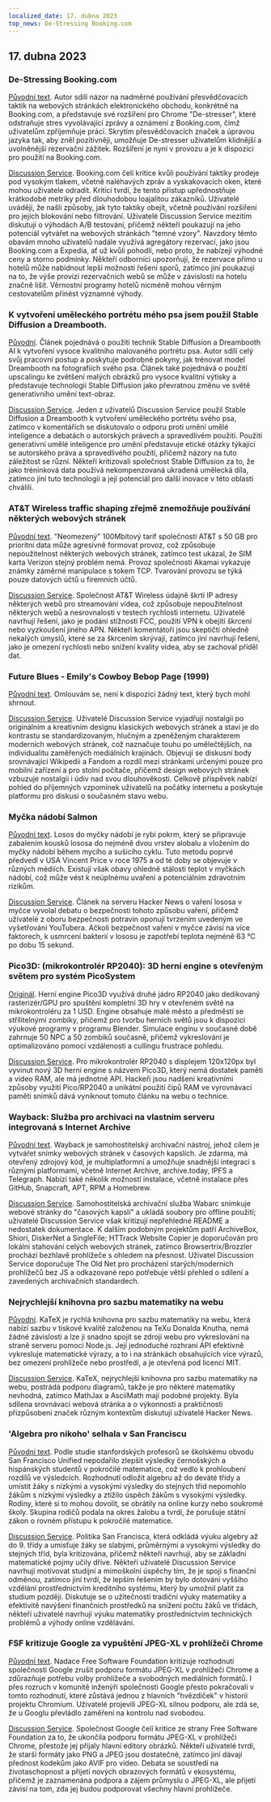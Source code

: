 ```yaml
---
localized_date: 17. dubna 2023
top_news: De-Stressing Booking.com
---
```




<CallToAction />

<Steps>

## 17. dubna 2023

### De-Stressing Booking.com

[Původní text](https://www.alexcharlton.co/projects/booking-com-de-stresser).
Autor sdílí názor na nadměrné používání přesvědčovacích taktik na webových stránkách elektronického obchodu, konkrétně na Booking.com, a představuje své rozšíření pro Chrome "De-stresser", které odstraňuje stres vyvolávající zprávy a oznámení z Booking.com, čímž uživatelům zpříjemňuje práci. Skrytím přesvědčovacích značek a úpravou jazyka tak, aby zněl pozitivněji, umožňuje De-stresser uživatelům klidnější a uvolněnější rezervační zážitek. Rozšíření je nyní v provozu a je k dispozici pro použití na Booking.com.

[Discussion Service](http://news.ycombinator.com/item?id=35590734).
Booking.com čelí kritice kvůli používání taktiky prodeje pod vysokým tlakem, včetně naléhavých zpráv a vyskakovacích oken, které mohou uživatele odradit. Kritici tvrdí, že tento přístup upřednostňuje krátkodobé metriky před dlouhodobou loajalitou zákazníků. Uživatelé uvádějí, že našli způsoby, jak tyto taktiky obejít, včetně používání rozšíření pro jejich blokování nebo filtrování. Uživatelé Discussion Service mezitím diskutují o výhodách A/B testování, přičemž někteří poukazují na jeho potenciál vytvářet na webových stránkách "temné vzory". Navzdory těmto obavám mnoho uživatelů nadále využívá agregátory rezervací, jako jsou Booking.com a Expedia, ať už kvůli pohodlí, nebo proto, že nabízejí výhodné ceny a storno podmínky. Někteří odborníci upozorňují, že rezervace přímo u hotelů může nabídnout lepší možnosti řešení sporů, zatímco jiní poukazují na to, že výše provizí rezervačních webů se může v závislosti na hotelu značně lišit. Věrnostní programy hotelů nicméně mohou věrným cestovatelům přinést významné výhody.

### K vytvoření uměleckého portrétu mého psa jsem použil Stable Diffusion a Dreambooth.

[Původní](https://www.shruggingface.com/blog/how-i-used-stable-diffusion-and-dreambooth-to-create-a-painted-portrait-of-my-dog).
Článek pojednává o použití technik Stable Diffusion a Dreambooth AI k vytvoření vysoce kvalitního malovaného portrétu psa. Autor sdílí celý svůj pracovní postup a poskytuje podrobné pokyny, jak trénovat model Dreambooth na fotografiích svého psa. Článek také pojednává o použití upscalingu ke zvětšení malých obrázků pro vysoce kvalitní výtisky a představuje technologii Stable Diffusion jako převratnou změnu ve světě generativního umění text-obraz.

[Discussion Service](http://news.ycombinator.com/item?id=35592847).
Jeden z uživatelů Discussion Service použil Stable Diffusion a Dreambooth k vytvoření uměleckého portrétu svého psa, zatímco v komentářích se diskutovalo o odporu proti umění umělé inteligence a debatách o autorských právech a spravedlivém použití. Použití generativní umělé inteligence pro umění představuje etické otázky týkající se autorského práva a spravedlivého použití, přičemž názory na tuto záležitost se různí. Někteří kritizovali společnost Stable Diffusion za to, že jako tréninková data používá nekompenzovaná ukradená umělecká díla, zatímco jiní tuto technologii a její potenciál pro další inovace v této oblasti chválili.

### AT&T Wireless traffic shaping zřejmě znemožňuje používání některých webových stránek

[Původní text](https://adriano.fyi/post/2023/2023-04-16-att-traffic-shaping-makes-websites-unusable/).
"Neomezený" 100Mbitový tarif společnosti AT&T s 50 GB pro prioritní data může agresivně formovat provoz, což způsobuje nepoužitelnost některých webových stránek, zatímco test ukázal, že SIM karta Verizon stejný problém nemá. Provoz společnosti Akamai vykazuje známky záměrné manipulace s tokem TCP. Tvarování provozu se týká pouze datových účtů u firemních účtů.

[Discussion Service](http://news.ycombinator.com/item?id=35592607).
Společnost AT&T Wireless údajně škrtí IP adresy některých webů pro streamování videa, což způsobuje nepoužitelnost některých webů a nesrovnalosti v testech rychlosti internetu. Uživatelé navrhují řešení, jako je podání stížnosti FCC, použití VPN k obejití škrcení nebo vyzkoušení jiného APN. Někteří komentátoři jsou skeptičtí ohledně nekalých úmyslů, které se za škrcením skrývají, zatímco jiní navrhují řešení, jako je omezení rychlosti nebo snížení kvality videa, aby se zachoval příděl dat.

### Future Blues - Emily's Cowboy Bebop Page (1999)

[Původní text](https://futureblues.com/).
Omlouvám se, není k dispozici žádný text, který bych mohl shrnout.

[Discussion Service](http://news.ycombinator.com/item?id=35589124).
Uživatelé Discussion Service vyjadřují nostalgii po originálním a kreativním designu klasických webových stránek a staví je do kontrastu se standardizovaným, hlučným a zpeněženým charakterem moderních webových stránek, což naznačuje touhu po umělečtějších, na individualitu zaměřených mediálních krajinách. Objevují se diskusní body srovnávající Wikipedii a Fandom a rozdíl mezi stránkami určenými pouze pro mobilní zařízení a pro stolní počítače, přičemž design webových stránek vzbuzuje nostalgii i údiv nad svou dlouhověkostí. Celkově příspěvek nabízí pohled do příjemných vzpomínek uživatelů na počátky internetu a poskytuje platformu pro diskusi o současném stavu webu.

### Myčka nádobí Salmon

[Původní text](https://en.wikipedia.org/wiki/Dishwasher_salmon).
Losos do myčky nádobí je rybí pokrm, který se připravuje zabalením kousků lososa do nejméně dvou vrstev alobalu a vložením do myčky nádobí během mycího a sušicího cyklu. Tuto metodu poprvé předvedl v USA Vincent Price v roce 1975 a od té doby se objevuje v různých médiích. Existují však obavy ohledně stálosti teplot v myčkách nádobí, což může vést k neúplnému uvaření a potenciálním zdravotním rizikům.

[Discussion Service](http://news.ycombinator.com/item?id=35586683).
Článek na serveru Hacker News o vaření lososa v myčce vyvolal debatu o bezpečnosti tohoto způsobu vaření, přičemž uživatelé z oboru bezpečnosti potravin oponují tvrzením uvedeným ve vyšetřování YouTubera. Ačkoli bezpečnost vaření v myčce závisí na více faktorech, k usmrcení bakterií v lososu je zapotřebí teplota nejméně 63 °C po dobu 15 sekund.

### Pico3D: (mikrokontrolér RP2040): 3D herní engine s otevřeným světem pro systém PicoSystem

[Originál](https://github.com/bernhardstrobl/Pico3D).
Herní engine Pico3D využívá druhé jádro RP2040 jako dedikovaný rasterizér/GPU pro spuštění kompletní 3D hry v otevřeném světě na mikrokontroléru za 1 USD. Engine obsahuje malé město a předměstí se střílitelnými zombíky, přičemž pro tvorbu herních světů jsou k dispozici výukové programy v programu Blender. Simulace enginu v současné době zahrnuje 50 NPC a 50 zombíků současně, přičemž vykreslování je optimalizováno pomocí vzdálenosti a cullingu frustrace pohledu.

[Discussion Service](http://news.ycombinator.com/item?id=35589172).
Pro mikrokontrolér RP2040 s displejem 120x120px byl vyvinut nový 3D herní engine s názvem Pico3D, který nemá dostatek paměti a video RAM, ale má jednotné API. Hackeři jsou nadšeni kreativními způsoby využití Pico/RP2040 a unikátní použití čipů RAM ve vyrovnávací paměti snímků dává vyniknout tomuto článku na webu o technice.

### Wayback: Služba pro archivaci na vlastním serveru integrovaná s Internet Archive

[Původní text](https://github.com/wabarc/wayback).
Wayback je samohostitelský archivační nástroj, jehož cílem je vytvářet snímky webových stránek v časových kapslích. Je zdarma, má otevřený zdrojový kód, je multiplatformní a umožňuje snadnější integraci s různými platformami, včetně Internet Archive, archive.today, IPFS a Telegraph. Nabízí také několik možností instalace, včetně instalace přes GitHub, Snapcraft, APT, RPM a Homebrew.

[Discussion Service](http://news.ycombinator.com/item?id=35586845).
Samohostitelská archivační služba Wabarc snímkuje webové stránky do "časových kapslí" a ukládá soubory pro offline použití; uživatelé Discussion Service však kritizují nepřehledné README a nedostatek dokumentace. K dalším podobným projektům patří ArchiveBox, Shiori, DiskerNet a SingleFile; HTTrack Website Copier je doporučován pro lokální stahování celých webových stránek, zatímco Browsertrix/Brozzler prochází bezhlavě prohlížeče s ohledem na přesnost. Uživatel Discussion Service doporučuje The Old Net pro procházení starých/moderních prohlížečů bez JS a odkazované repo potřebuje větší přehled o sdílení a zavedených archivačních standardech.

### Nejrychlejší knihovna pro sazbu matematiky na webu

[Původní](https://katex.org/).
KaTeX je rychlá knihovna pro sazbu matematiky na webu, která nabízí sazbu v tiskové kvalitě založenou na TeXu Donalda Knutha, nemá žádné závislosti a lze ji snadno spojit se zdroji webu pro vykreslování na straně serveru pomocí Node.js. Její jednoduché rozhraní API efektivně vykresluje matematické výrazy, a to i na stránkách obsahujících více výrazů, bez omezení prohlížeče nebo prostředí, a je otevřená pod licencí MIT.

[Discussion Service](http://news.ycombinator.com/item?id=35588985).
KaTeX, nejrychlejší knihovna pro sazbu matematiky na webu, postrádá podporu diagramů, takže je pro některé matematiky nevhodná, zatímco MathJax a AsciiMath mají podobné projekty. Byla sdílena srovnávací webová stránka a o výkonnosti a praktičnosti přizpůsobení značek různým kontextům diskutují uživatelé Hacker News.

### 'Algebra pro nikoho' selhala v San Franciscu

[Původní text](https://www.joannejacobs.com/post/algebra-for-none-fails-in-san-francisco).
Podle studie stanfordských profesorů se školskému obvodu San Francisco Unified nepodařilo zlepšit výsledky černošských a hispánských studentů v pokročilé matematice, což vedlo k prohloubení rozdílů ve výsledcích. Rozhodnutí odložit algebru až do deváté třídy a umístit žáky s nízkými a vysokými výsledky do stejných tříd nepomohlo žákům s nízkými výsledky a ztížilo úspěch žákům s vysokými výsledky. Rodiny, které si to mohou dovolit, se obrátily na online kurzy nebo soukromé školy. Skupina rodičů podala na okres žalobu a tvrdí, že porušuje státní zákon o rovném přístupu k pokročilé matematice.

[Discussion Service](http://news.ycombinator.com/item?id=35595026).
Politika San Francisca, která odkládá výuku algebry až do 9. třídy a umisťuje žáky se slabými, průměrnými a vysokými výsledky do stejných tříd, byla kritizována, přičemž někteří navrhují, aby se základní matematické pojmy učily dříve. Někteří uživatelé Discussion Service navrhují motivovat studijní a mimoškolní úspěchy tím, že je spojí s finanční odměnou, zatímco jiní tvrdí, že lepším řešením by bylo dotování vyššího vzdělání prostřednictvím kreditního systému, který by umožnil platit za studium později. Diskutuje se o užitečnosti tradiční výuky matematiky a efektivitě navýšení finančních prostředků na snížení počtu žáků ve třídách, někteří uživatelé navrhují výuku matematiky prostřednictvím technických problémů a výhody online vzdělávání.

### FSF kritizuje Google za vypuštění JPEG-XL v prohlížeči Chrome

[Původní text](https://www.phoronix.com/news/FSF-Slams-Google-JPEG-XL).
Nadace Free Software Foundation kritizuje rozhodnutí společnosti Google zrušit podporu formátu JPEG-XL v prohlížeči Chrome a zdůrazňuje potřebu volby prohlížeče a svobodných mediálních formátů. I přes rozruch v komunitě inženýři společnosti Google přesto pokračovali v tomto rozhodnutí, které zůstává jednou z hlavních "hvězdiček" v historii projektu Chromium. Uživatelé projevili JPEG-XL silnou podporu, ale zdá se, že u Googlu převládlo zaměření na kontrolu nad svobodou.

[Discussion Service](http://news.ycombinator.com/item?id=35589179).
Společnost Google čelí kritice ze strany Free Software Foundation za to, že ukončila podporu formátu JPEG-XL v prohlížeči Chrome, přestože jej přijaly hlavní editory obrázků. Někteří uživatelé tvrdí, že starší formáty jako PNG a JPEG jsou dostatečné, zatímco jiní dávají přednost kodekům jako AVIF pro video. Debata se soustředí na životaschopnost a přijetí nových obrazových formátů v ekosystému, přičemž je zaznamenána podpora a zájem průmyslu o JPEG-XL, ale přijetí závisí na tom, zda jej budou podporovat všechny hlavní prohlížeče.

</Steps>
